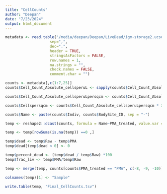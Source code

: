 ```yaml
---
title: "CellCounts"
author: "Deepan"
date: "7/23/2024"
output: html_document
---
```


```r

metadata <- read.table("/media/deepan/Deepan/LiveDead/igm-storage2.ucsd.edu/220428_A00953_0539_AHMNLKDSX3/BIOM_files/ZebraFilter/Final_metadata.tsv",
                    sep=",", 
                    dec=".", 
                    header = TRUE,
                    stringsAsFactors = FALSE,
                    row.names = 1,
                    na.strings = "",
                    check.names = FALSE, 
                    comment.char = "")

counts <- metadata[,c(1:7,25)]
counts$Cell_Count_Absolute_cellsperuL <- sapply(counts$Cell_Count_Absolute_cellsperuL, as.numeric)

counts$Cell_Count_Absolute_cellsperuLpersqcm <- counts$Cell_Count_Absolute_cellsperuL / counts$Swab_Dimensions_sqcm

counts$Cellspersqcm <- counts$Cell_Count_Absolute_cellsperuLpersqcm * 300 #total volume of collected sample from swab run through flowC is 300uL

counts$Name <- paste(counts$Indiv, counts$BodySite_ID, sep = "-") 

temp <- reshape2::dcast(counts, formula = Name~PMA_treated, value.var = "Cellspersqcm")

temp <- temp[rowSums(is.na(temp)) ==0 ,]

temp$dead <- temp$Raw - temp$PMA
temp$dead[temp$dead < 0] <- 0

temp$percent_dead <- (temp$dead / temp$Raw) *100 
temp$frac_liv <- temp$PMA/temp$Raw

temp <- merge(temp, counts[counts$PMA_treated == "PMA", c(-8, -9, -10)], by = "Name", all.y = FALSE)

colnames(temp)[1] <- "Sample"

write.table(temp, "Final_CellCounts.tsv")

```